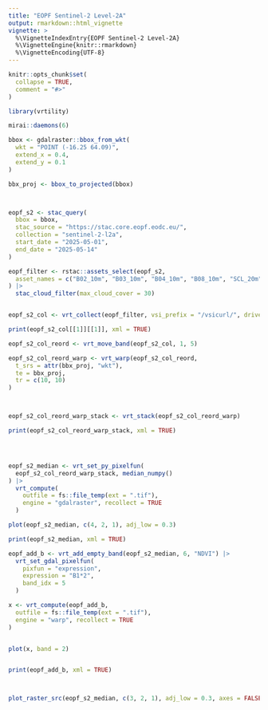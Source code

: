 ```yaml
---
title: "EOPF Sentinel-2 Level-2A"
output: rmarkdown::html_vignette
vignette: >
  %\VignetteIndexEntry{EOPF Sentinel-2 Level-2A}
  %\VignetteEngine{knitr::rmarkdown}
  %\VignetteEncoding{UTF-8}
---
```


```r
knitr::opts_chunk$set(
  collapse = TRUE,
  comment = "#>"
)
```

```r
library(vrtility)

mirai::daemons(6)

bbox <- gdalraster::bbox_from_wkt(
  wkt = "POINT (-16.25 64.09)",
  extend_x = 0.4,
  extend_y = 0.1
)

bbx_proj <- bbox_to_projected(bbox)



eopf_s2 <- stac_query(
  bbox = bbox,
  stac_source = "https://stac.core.eopf.eodc.eu/",
  collection = "sentinel-2-l2a",
  start_date = "2025-05-01",
  end_date = "2025-05-14"
)

eopf_filter <- rstac::assets_select(eopf_s2,
  asset_names = c("B02_10m", "B03_10m", "B04_10m", "B08_10m", "SCL_20m")
) |>
  stac_cloud_filter(max_cloud_cover = 30)


eopf_s2_col <- vrt_collect(eopf_filter, vsi_prefix = "/vsicurl/", driver = "EOPFZARR")

print(eopf_s2_col[[1]][[1]], xml = TRUE)

eopf_s2_col_reord <- vrt_move_band(eopf_s2_col, 1, 5)

eopf_s2_col_reord_warp <- vrt_warp(eopf_s2_col_reord,
  t_srs = attr(bbx_proj, "wkt"),
  te = bbx_proj,
  tr = c(10, 10)
)



eopf_s2_col_reord_warp_stack <- vrt_stack(eopf_s2_col_reord_warp)

print(eopf_s2_col_reord_warp_stack, xml = TRUE)




eopf_s2_median <- vrt_set_py_pixelfun(
  eopf_s2_col_reord_warp_stack, median_numpy()
) |>
  vrt_compute(
    outfile = fs::file_temp(ext = ".tif"),
    engine = "gdalraster", recollect = TRUE
  )

plot(eopf_s2_median, c(4, 2, 1), adj_low = 0.3)

print(eopf_s2_median, xml = TRUE)

eopf_add_b <- vrt_add_empty_band(eopf_s2_median, 6, "NDVI") |>
  vrt_set_gdal_pixelfun(
    pixfun = "expression",
    expression = "B1*2",
    band_idx = 5
  )

x <- vrt_compute(eopf_add_b,
  outfile = fs::file_temp(ext = ".tif"),
  engine = "warp", recollect = TRUE
)


plot(x, band = 2)


print(eopf_add_b, xml = TRUE)



plot_raster_src(eopf_s2_median, c(3, 2, 1), adj_low = 0.3, axes = FALSE)
```
